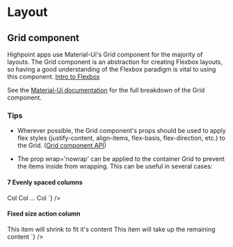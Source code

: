 
<Meta title='Standardization|Layout' />

# Layout

## Grid component

Highpoint apps use Material-Ui's Grid component for the majority of layouts. The Grid component is an abstraction for creating Flexbox layouts, so having a good understanding of the Flexbox paradigm is vital to using this component. [Intro to Flexbox](https://css-tricks.com/snippets/css/a-guide-to-flexbox/) 

See the [Material-Ui documentation](https://material-ui.com/api/grid/) for the full breakdown of the Grid component.

### Tips

- Wherever possible, the Grid component's props should be used to apply flex styles (justify-content, align-items, flex-basis, flex-direction, etc.) to the Grid. ([Grid component API](https://material-ui.com/api/grid/))

- The prop wrap='nowrap' can be applied to the container Grid to prevent the items inside from wrapping. This can be useful in several cases:

#### 7 Evenly spaced columns
<SevenColumns />
<Source code={`
<Grid container wrap='nowrap'>
    <Grid item xs={12}>Col</Grid>
    <Grid item xs={12}>Col</Grid>
    ...
    <Grid item xs={12}>Col</Grid>
</Grid>
`} />

#### Fixed size action column
<NoWrap />
<Source code={`
    <Grid container wrap='nowrap'>
        <Grid item>
        This item will shrink to fit it's content
        </Grid>
        <Grid item xs={12}>
        This item will take up the remaining content
        </Grid>
    </Grid>
`} />